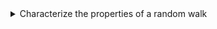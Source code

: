 <details>

<summary>Characterize the properties of a random walk</summary>
-   Define the second order properties of a random walk
-   Define the backward shift operator
-   Use the backward shift operator to state a random walk as a sequence of white noise realizations
-   Define a random walk with drift

</details>


